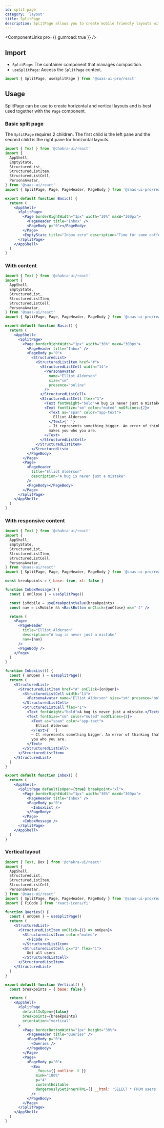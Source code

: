 ```yaml
---
id: split-page
category: 'layout'
title: SplitPage
description: SplitPage allows you to create mobile friendly layouts with split panes.
---
```


<ComponentLinks pro={{ gumroad: true }} />

## Import

- `SplitPage`: The container component that manages composition.
- `useSplitPage`: Access the `SplitPage` context.

```ts
import { SplitPage, useSplitPage } from '@saas-ui-pro/react'
```

## Usage

SplitPage can be use to create horizontal and vertical layouts and is best used together with the `Page` component.

### Basic split page

The `SplitPage` requires 2 children. The first child is the left pane and the second child is the right pane for horizontal layouts.

```jsx height=400px overflow=hidden
import { Text } from '@chakra-ui/react'
import {
  AppShell,
  EmptyState,
  StructuredList,
  StructuredListItem,
  StructuredListCell,
  PersonaAvatar,
} from '@saas-ui/react'
import { SplitPage, Page, PageHeader, PageBody } from '@saas-ui-pro/react'

export default function Basic() {
  return (
    <AppShell>
      <SplitPage>
        <Page borderRightWidth="1px" width="30%" maxW="300px">
          <PageHeader title="Inbox" />
          <PageBody p="0"></PageBody>
        </Page>
        <EmptyState title="Inbox zero" description="Time for some coffee" />
      </SplitPage>
    </AppShell>
  )
}
```

### With content

```jsx height=400px overflow=hidden
import { Text } from '@chakra-ui/react'
import {
  AppShell,
  EmptyState,
  StructuredList,
  StructuredListItem,
  StructuredListCell,
  PersonaAvatar,
} from '@saas-ui/react'
import { SplitPage, Page, PageHeader, PageBody } from '@saas-ui-pro/react'

export default function Basic() {
  return (
    <AppShell>
      <SplitPage>
        <Page borderRightWidth="1px" width="30%" maxW="300px">
          <PageHeader title="Inbox" />
          <PageBody p="0">
            <StructuredList>
              <StructuredListItem href="#">
                <StructuredListCell width="14">
                  <PersonaAvatar
                    name="Elliot Alderson"
                    size="sm"
                    presence="online"
                  />
                </StructuredListCell>
                <StructuredListCell flex="1">
                  <Text fontWeight="bold">A bug is never just a mistake.</Text>
                  <Text fontSize="sm" color="muted" noOfLines={2}>
                    <Text as="span" color="app-text">
                      Elliot Alderson
                    </Text>{' '}
                    — It represents something bigger. An error of thinking that
                    makes you who you are.
                  </Text>
                </StructuredListCell>
              </StructuredListItem>
            </StructuredList>
          </PageBody>
        </Page>
        <Page>
          <PageHeader
            title="Elliot Alderson"
            description="A bug is never just a mistake"
          />
          <PageBody></PageBody>
        </Page>
      </SplitPage>
    </AppShell>
  )
}
```

### With responsive content

```jsx height=400px overflow=hidden
import { Text } from '@chakra-ui/react'
import {
  AppShell,
  EmptyState,
  StructuredList,
  StructuredListItem,
  StructuredListCell,
  PersonaAvatar,
} from '@saas-ui/react'
import { SplitPage, Page, PageHeader, PageBody } from '@saas-ui-pro/react'

const breakpoints = { base: true, xl: false }

function InboxMessage() {
  const { onClose } = useSplitPage()

  const isMobile = useBreakpointValue(breakpoints)
  const nav = isMobile && <BackButton onClick={onClose} ms="-2" />

  return (
    <Page>
      <PageHeader
        title="Elliot Alderson"
        description="A bug is never just a mistake"
        nav={nav}
      />
      <PageBody />
    </Page>
  )
}

function InboxList() {
  const { onOpen } = useSplitPage()
  return (
    <StructuredList>
      <StructuredListItem href="#" onClick={onOpen}>
        <StructuredListCell width="14">
          <PersonaAvatar name="Elliot Alderson" size="sm" presence="online" />
        </StructuredListCell>
        <StructuredListCell flex="1">
          <Text fontWeight="bold">A bug is never just a mistake.</Text>
          <Text fontSize="sm" color="muted" noOfLines={2}>
            <Text as="span" color="app-text">
              Elliot Alderson
            </Text>{' '}
            — It represents something bigger. An error of thinking that makes
            you who you are.
          </Text>
        </StructuredListCell>
      </StructuredListItem>
    </StructuredList>
  )
}

export default function Inbox() {
  return (
    <AppShell>
      <SplitPage defaultIsOpen={true} breakpoint="xl">
        <Page borderRightWidth="1px" width="30%" maxW="300px">
          <PageHeader title="Inbox" />
          <PageBody p="0">
            <InboxList />
          </PageBody>
        </Page>
        <InboxMessage />
      </SplitPage>
    </AppShell>
  )
}
```

### Vertical layout

```jsx height=400px overflow=hidden
import { Text, Box } from '@chakra-ui/react'
import {
  AppShell,
  StructuredList,
  StructuredListItem,
  StructuredListCell,
  PersonaAvatar,
} from '@saas-ui/react'
import { SplitPage, Page, PageHeader, PageBody } from '@saas-ui-pro/react'
import { FiCode } from 'react-icons/fi'

function Queries() {
  const { onOpen } = useSplitPage()
  return (
    <StructuredList>
      <StructuredListItem onClick={() => onOpen}>
        <StructuredListIcon color="muted">
          <FiCode />
        </StructuredListIcon>
        <StructuredListCell px="2" flex="1">
          Get all users
        </StructuredListCell>
      </StructuredListItem>
    </StructuredList>
  )
}

export default function Vertical() {
  const breakpoints = { base: false }

  return (
    <AppShell>
      <SplitPage
        defaultIsOpen={false}
        breakpoints={breakpoints}
        orientation="vertical"
      >
        <Page borderBottomWidth="1px" height="30%">
          <PageHeader title="Queries" />
          <PageBody p="0">
            <Queries />
          </PageBody>
        </Page>
        <Page>
          <PageBody p="0">
            <Box
              _focus={{ outline: 0 }}
              minH="100%"
              p="4"
              contentEditable
              dangerouslySetInnerHTML={{ __html: 'SELECT * FROM users' }}
            />
          </PageBody>
        </Page>
      </SplitPage>
    </AppShell>
  )
}
```
